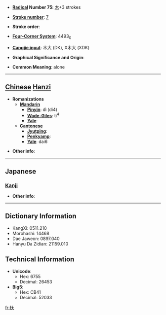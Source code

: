 * '''[[Wiktionary:Chinese radical index| Radical]] Number 75''': [[Wiktionary:Chinese radical index 木|木]]+3 strokes

* '''[[Wiktionary:Chinese total strokes index|Stroke number]]''': [[Wiktionary:Chinese total strokes index 7|7]]

* '''Stroke order''': 

* '''[[Wiktionary:Chinese four corner index|Four-Corner System]]''': 4493<sub>0</sub>

* '''[[Wiktionary:Chinese Cangjie index|Cangjie input]]''': 木大 (DK), X木大 (XDK)

* '''Graphical Significance and Origin''': 

* '''Common Meaning''': alone

----

== [[Chinese]] [[Hanzi]] ==

* '''Romanizations'''
** '''[[Mandarin]]'''
*** '''[[Pinyin]]''': dì (di4)
*** '''[[Wade-Giles]]''': ti<sup>4</sup>
*** '''[[Yale]]''': 
** '''[[Cantonese]]'''
*** '''[[Jyutping]]''':
*** '''[[Penkyamp]]''': 
*** '''[[Yale]]''': dai6

* '''Other info''': 

----

==Japanese==
===[[Kanji]]===
{{kanji|on readings=[[てい]] (tei), [[だい]] (dai), [[た]] (ta), [[だ]] (da)
|kun readings=
}}

* '''Other info''':  

----

== Dictionary Information ==

* KangXi: 0511.210
* Morohashi: 14468
* Dae Jaweon: 0897.040
* Hanyu Da Zidian: 21159.010

== Technical Information ==

* '''Unicode''':
** Hex: 6755
** Decimal: 26453
* '''Big5''':
** Hex: CB41
** Decimal: 52033

[[fr:杕]]
